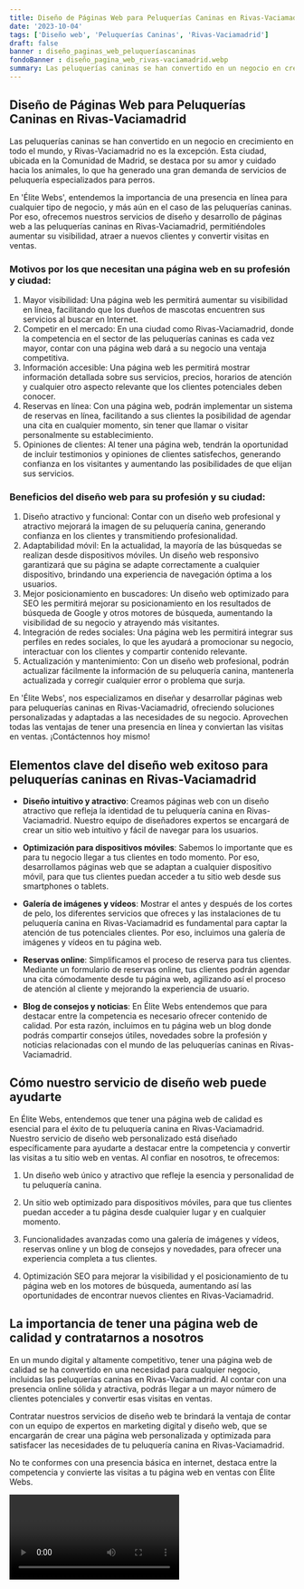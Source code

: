 ```yaml
---
title: Diseño de Páginas Web para Peluquerías Caninas en Rivas-Vaciamadrid
date: '2023-10-04'
tags: ['Diseño web', 'Peluquerías Caninas', 'Rivas-Vaciamadrid']
draft: false
banner : diseño_paginas_web_peluqueríascaninas
fondoBanner : diseño_pagina_web_rivas-vaciamadrid.webp
summary: Las peluquerías caninas se han convertido en un negocio en crecimiento en todo el mundo, y RivasVaciamadrid no es la excepción. Esta ciudad, ubicada en la Comunidad de Madrid, se destaca por su amor y cuidado hacia los animales, lo que ha generado una gran demanda de servicios de peluquería especializados para perros.
---
```


## Diseño de Páginas Web para Peluquerías Caninas en Rivas-Vaciamadrid

Las peluquerías caninas se han convertido en un negocio en crecimiento en todo el mundo, y Rivas-Vaciamadrid no es la excepción. Esta ciudad, ubicada en la Comunidad de Madrid, se destaca por su amor y cuidado hacia los animales, lo que ha generado una gran demanda de servicios de peluquería especializados para perros.

En 'Élite Webs', entendemos la importancia de una presencia en línea para cualquier tipo de negocio, y más aún en el caso de las peluquerías caninas. Por eso, ofrecemos nuestros servicios de diseño y desarrollo de páginas web a las peluquerías caninas en Rivas-Vaciamadrid, permitiéndoles aumentar su visibilidad, atraer a nuevos clientes y convertir visitas en ventas.

### Motivos por los que necesitan una página web en su profesión y ciudad:

1. Mayor visibilidad: Una página web les permitirá aumentar su visibilidad en línea, facilitando que los dueños de mascotas encuentren sus servicios al buscar en Internet.
2. Competir en el mercado: En una ciudad como Rivas-Vaciamadrid, donde la competencia en el sector de las peluquerías caninas es cada vez mayor, contar con una página web dará a su negocio una ventaja competitiva.
3. Información accesible: Una página web les permitirá mostrar información detallada sobre sus servicios, precios, horarios de atención y cualquier otro aspecto relevante que los clientes potenciales deben conocer.
4. Reservas en línea: Con una página web, podrán implementar un sistema de reservas en línea, facilitando a sus clientes la posibilidad de agendar una cita en cualquier momento, sin tener que llamar o visitar personalmente su establecimiento.
5. Opiniones de clientes: Al tener una página web, tendrán la oportunidad de incluir testimonios y opiniones de clientes satisfechos, generando confianza en los visitantes y aumentando las posibilidades de que elijan sus servicios.

### Beneficios del diseño web para su profesión y su ciudad:

1. Diseño atractivo y funcional: Contar con un diseño web profesional y atractivo mejorará la imagen de su peluquería canina, generando confianza en los clientes y transmitiendo profesionalidad.
2. Adaptabilidad móvil: En la actualidad, la mayoría de las búsquedas se realizan desde dispositivos móviles. Un diseño web responsivo garantizará que su página se adapte correctamente a cualquier dispositivo, brindando una experiencia de navegación óptima a los usuarios.
3. Mejor posicionamiento en buscadores: Un diseño web optimizado para SEO les permitirá mejorar su posicionamiento en los resultados de búsqueda de Google y otros motores de búsqueda, aumentando la visibilidad de su negocio y atrayendo más visitantes.
4. Integración de redes sociales: Una página web les permitirá integrar sus perfiles en redes sociales, lo que les ayudará a promocionar su negocio, interactuar con los clientes y compartir contenido relevante.
5. Actualización y mantenimiento: Con un diseño web profesional, podrán actualizar fácilmente la información de su peluquería canina, mantenerla actualizada y corregir cualquier error o problema que surja.

En 'Élite Webs', nos especializamos en diseñar y desarrollar páginas web para peluquerías caninas en Rivas-Vaciamadrid, ofreciendo soluciones personalizadas y adaptadas a las necesidades de su negocio. Aprovechen todas las ventajas de tener una presencia en línea y conviertan las visitas en ventas. ¡Contáctennos hoy mismo!

<GifSeo />

<Cta />

## Elementos clave del diseño web exitoso para peluquerías caninas en Rivas-Vaciamadrid

- **Diseño intuitivo y atractivo**: Creamos páginas web con un diseño atractivo que refleja la identidad de tu peluquería canina en Rivas-Vaciamadrid. Nuestro equipo de diseñadores expertos se encargará de crear un sitio web intuitivo y fácil de navegar para los usuarios.

- **Optimización para dispositivos móviles**: Sabemos lo importante que es para tu negocio llegar a tus clientes en todo momento. Por eso, desarrollamos páginas web que se adaptan a cualquier dispositivo móvil, para que tus clientes puedan acceder a tu sitio web desde sus smartphones o tablets.

- **Galería de imágenes y vídeos**: Mostrar el antes y después de los cortes de pelo, los diferentes servicios que ofreces y las instalaciones de tu peluquería canina en Rivas-Vaciamadrid es fundamental para captar la atención de tus potenciales clientes. Por eso, incluimos una galería de imágenes y vídeos en tu página web.

- **Reservas online**: Simplificamos el proceso de reserva para tus clientes. Mediante un formulario de reservas online, tus clientes podrán agendar una cita cómodamente desde tu página web, agilizando así el proceso de atención al cliente y mejorando la experiencia de usuario.

- **Blog de consejos y noticias**: En Élite Webs entendemos que para destacar entre la competencia es necesario ofrecer contenido de calidad. Por esta razón, incluimos en tu página web un blog donde podrás compartir consejos útiles, novedades sobre la profesión y noticias relacionadas con el mundo de las peluquerías caninas en Rivas-Vaciamadrid.

## Cómo nuestro servicio de diseño web puede ayudarte

En Élite Webs, entendemos que tener una página web de calidad es esencial para el éxito de tu peluquería canina en Rivas-Vaciamadrid. Nuestro servicio de diseño web personalizado está diseñado específicamente para ayudarte a destacar entre la competencia y convertir las visitas a tu sitio web en ventas. Al confiar en nosotros, te ofrecemos:

1. Un diseño web único y atractivo que refleje la esencia y personalidad de tu peluquería canina.

2. Un sitio web optimizado para dispositivos móviles, para que tus clientes puedan acceder a tu página desde cualquier lugar y en cualquier momento.

3. Funcionalidades avanzadas como una galería de imágenes y vídeos, reservas online y un blog de consejos y novedades, para ofrecer una experiencia completa a tus clientes.

4. Optimización SEO para mejorar la visibilidad y el posicionamiento de tu página web en los motores de búsqueda, aumentando así las oportunidades de encontrar nuevos clientes en Rivas-Vaciamadrid.

## La importancia de tener una página web de calidad y contratarnos a nosotros

En un mundo digital y altamente competitivo, tener una página web de calidad se ha convertido en una necesidad para cualquier negocio, incluidas las peluquerías caninas en Rivas-Vaciamadrid. Al contar con una presencia online sólida y atractiva, podrás llegar a un mayor número de clientes potenciales y convertir esas visitas en ventas.

Contratar nuestros servicios de diseño web te brindará la ventaja de contar con un equipo de expertos en marketing digital y diseño web, que se encargarán de crear una página web personalizada y optimizada para satisfacer las necesidades de tu peluquería canina en Rivas-Vaciamadrid.

No te conformes con una presencia básica en internet, destaca entre la competencia y convierte las visitas a tu página web en ventas con Élite Webs.

<Video />

<CtaBot job='Peluquerías Caninas' city='Rivas-Vaciamadrid'/>

<Gmaps query='Rivas-Vaciamadrid+españa+maps' />
